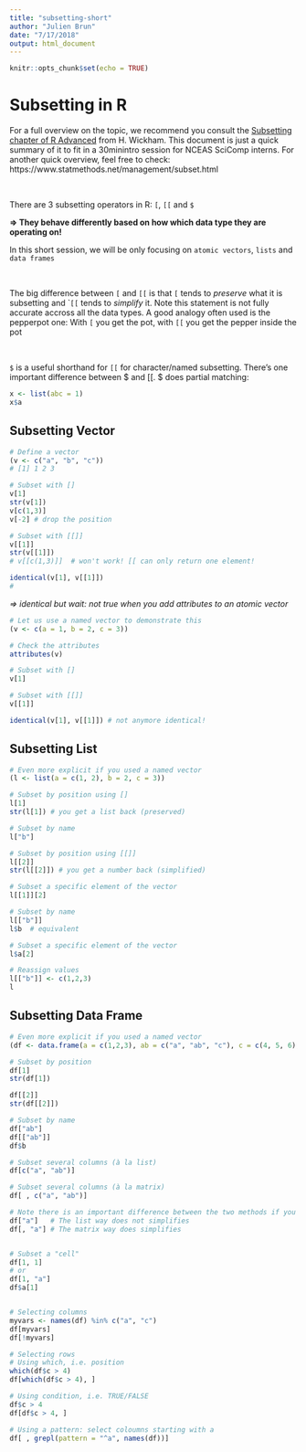 ```yaml
---
title: "subsetting-short"
author: "Julien Brun"
date: "7/17/2018"
output: html_document
---
```


```r
knitr::opts_chunk$set(echo = TRUE)
```

# Subsetting in R

For a full overview on the topic, we recommend you consult the [Subsetting chapter of R Advanced](http://adv-r.had.co.nz/Subsetting.html) from H. Wickham. This document is just a quick summary of it to fit in a 30minintro session for NCEAS SciComp interns. For another quick overview, feel free to check: https://www.statmethods.net/management/subset.html

<br>

There are 3 subsetting operators in R: `[`, `[[` and `$`

**=> They behave differently based on how which data type they are operating on!**

In this short session, we will be only focusing on `atomic vectors`, `lists` and `data frames`

<br>

The big difference between `[` and `[[` is that `[` tends to *preserve* what it is subsetting and ``[[` tends to *simplify* it. Note this statement is not fully accurate accross all the data types. 
A good analogy often used is the pepperpot one: With `[` you get the pot, with `[[` you get the pepper inside the pot

<br>

`$` is a useful shorthand for `[[` for character/named subsetting. There’s one important difference between $ and [[. $ does partial matching:

```r
x <- list(abc = 1)
x$a
```


## Subsetting Vector

```r

# Define a vector
(v <- c("a", "b", "c"))
# [1] 1 2 3

# Subset with []
v[1]
str(v[1])
v[c(1,3)]
v[-2] # drop the position 

# Subset with [[]]
v[[1]]
str(v[[1]])
# v[[c(1,3)]]  # won't work! [[ can only return one element!

identical(v[1], v[[1]]) 
#
```
*=> identical but wait: not true when you add attributes to an atomic vector*
 
```r
# Let us use a named vector to demonstrate this
(v <- c(a = 1, b = 2, c = 3))

# Check the attributes
attributes(v)

# Subset with []
v[1]

# Subset with [[]]
v[[1]]

identical(v[1], v[[1]]) # not anymore identical!
```

## Subsetting List

```r

# Even more explicit if you used a named vector
(l <- list(a = c(1, 2), b = 2, c = 3))

# Subset by position using []
l[1]
str(l[1]) # you get a list back (preserved)

# Subset by name
l["b"]

# Subset by position using [[]]
l[[2]]
str(l[[2]]) # you get a number back (simplified)

# Subset a specific element of the vector
l[[1]][2]

# Subset by name
l[["b"]]
l$b  # equivalent

# Subset a specific element of the vector
l$a[2]

# Reassign values
l[["b"]] <- c(1,2,3)
l
```

## Subsetting Data Frame

```r

# Even more explicit if you used a named vector
(df <- data.frame(a = c(1,2,3), ab = c("a", "ab", "c"), c = c(4, 5, 6), stringsAsFactors = FALSE))

# Subset by position
df[1]
str(df[1])

df[[2]]
str(df[[2]])

# Subset by name
df["ab"]
df[["ab"]]
df$b

# Subset several columns (à la list)
df[c("a", "ab")]

# Subset several columns (à la matrix)
df[ , c("a", "ab")]  

# Note there is an important difference between the two methods if you only subset one column 
df["a"]   # The list way does not simplifies
df[, "a"] # The matrix way does simplifies


# Subset a "cell"
df[1, 1]
# or
df[1, "a"]
df$a[1]


# Selecting columns
myvars <- names(df) %in% c("a", "c")
df[myvars]
df[!myvars]

# Selecting rows
# Using which, i.e. position
which(df$c > 4)
df[which(df$c > 4), ]

# Using condition, i.e. TRUE/FALSE
df$c > 4
df[df$c > 4, ]

# Using a pattern: select coloumns starting with a
df[ , grepl(pattern = "^a", names(df))]

```










